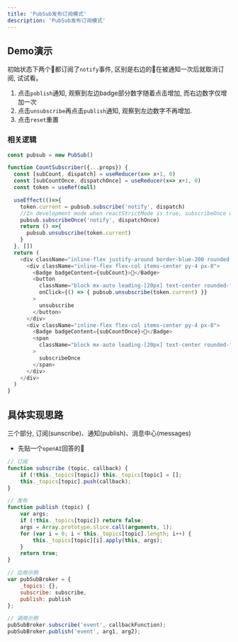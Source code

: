 ```yaml
---
title: 'PubSub发布订阅模式'
description: 'PubSub发布订阅模式'
---
```



## Demo演示
初始状态下两个🔔都订阅了`notify`事件, 区别是右边的🔔在被通知一次后就取消订阅, 试试看。
1. 点击`publish`通知, 观察到左边badge部分数字随着点击增加, 而右边数字仅增加一次
2. 点击`unsubscribe`再点击`publish`通知, 观察到左边数字不再增加.
3. 点击`reset`重置
<PubSubDemo/>

### 相关逻辑
```js showLineNumbers /subCountOnce/ /subCount/ /unsubscribe/
const pubsub = new PubSub()

function CountSubscriber({...props}) {
  const [subCount, dispatch] = useReducer(x=> x+1, 0)
  const [subCountOnce, dispatchOnce] = useReducer(x=> x+1, 0)
  const token = useRef(null)

  useEffect(()=>{
    token.current = pubsub.subscribe('notify', dispatch)
    //In development mode when reactStrictMode is true, subscribeOnce will be execute twice 
    pubsub.subscribeOnce('notify', dispatchOnce)
    return () =>{
      pubsub.unsubscribe(token.current)
    }
  }, [])
  return (
    <div className="inline-flex justify-around border-blue-200 rounded border-2 outline outline-offset-4 outline-blue-300">
      <div className="inline-flex flex-col items-center py-4 px-8">
        <Badge badgeContent={subCount}>🔔</Badge>
        <button 
          className="block mx-auto leading-[20px] text-center rounded-full bg-blue-300 py-1 px-2 text-white"
          onClick={() => { pubsub.unsubscribe(token.current) }}
        >
          unsubscribe
        </button>
      </div>
      <div className="inline-flex flex-col items-center py-4 px-8">
        <Badge badgeContent={subCountOnce}>🔔</Badge>
        <span 
          className="block mx-auto leading-[20px] text-center rounded-full py-1 px-2"
        >
          subscribeOnce
        </span>
      </div>
    </div>
  )
}
```

## 具体实现思路
三个部分, 订阅(sunscribe)、通知(publish)、消息中心(messages) 

- 先贴一个`openAI`回答的🤔
```js
// 订阅
function subscribe (topic, callback) {
    if (!this._topics[topic]) this._topics[topic] = [];
    this._topics[topic].push(callback);
}

// 发布
function publish (topic) {
    var args;
    if (!this._topics[topic]) return false;
    args = Array.prototype.slice.call(arguments, 1);
    for (var i = 0; i < this._topics[topic].length; i++) {
        this._topics[topic][i].apply(this, args);
    }
    return true;
}

// 应用示例
var pubSubBroker = {
    _topics: {},
    subscribe: subscribe,
    publish: publish
};

// 调用示例
pubSubBroker.subscribe('event', callbackFunction);
pubSubBroker.publish('event', arg1, arg2);
```

